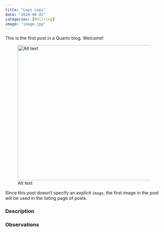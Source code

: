 ```yaml
---
title: "Lepi Lepi"
date: "2024-06-01"
categories: [Müllring]
image: "image.jpg"
---
```


This is the first post in a Quarto blog. Welcome!

![Alt text](image.JPG){width="431"}

Since this post doesn't specify an explicit `image`, the first image in the post will be used in the listing page of posts.

### Description

### Observations
